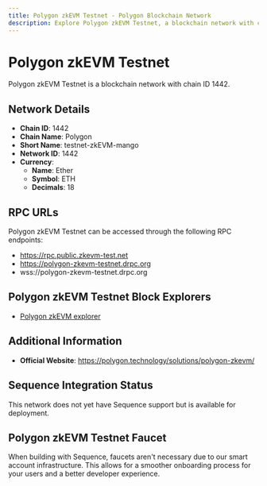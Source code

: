 ```yaml
--- 
title: Polygon zkEVM Testnet - Polygon Blockchain Network
description: Explore Polygon zkEVM Testnet, a blockchain network with chain ID 1442. Learn about its native currency, Ether, and how to interact with the network.
---
```


# Polygon zkEVM Testnet

Polygon zkEVM Testnet is a blockchain network with chain ID 1442.

## Network Details

- **Chain ID**: 1442
- **Chain Name**: Polygon
- **Short Name**: testnet-zkEVM-mango
- **Network ID**: 1442
- **Currency**: 
  - **Name**: Ether
  - **Symbol**: ETH
  - **Decimals**: 18

## RPC URLs

Polygon zkEVM Testnet can be accessed through the following RPC endpoints:

- https://rpc.public.zkevm-test.net
- https://polygon-zkevm-testnet.drpc.org
- wss://polygon-zkevm-testnet.drpc.org

## Polygon zkEVM Testnet Block Explorers

- [Polygon zkEVM explorer](https://explorer.public.zkevm-test.net)

## Additional Information

- **Official Website**: https://polygon.technology/solutions/polygon-zkevm/

## Sequence Integration Status

This network does not yet have Sequence support but is available for deployment.

## Polygon zkEVM Testnet Faucet

When building with Sequence, faucets aren't necessary due to our smart account infrastructure. This allows for a smoother onboarding process for your users and a better developer experience.
